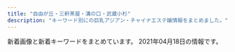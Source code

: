 ```yaml
---
title: "自由が丘・三軒茶屋・溝の口・武蔵小杉"
description: "キーワード別にの巨乳アジアン・チャイナエステ嬢情報をまとめました。"
---
```


新着画像と新着キーワードをまとめています。
2021年04月18日の情報です。

<DmmAffiliateIns />
<KeywordTable
  shops={
    [
    {
        "name": "\u60a0",
        "station": "\u5b66\u82b8\u5927\u5b66\u99c5\u6771\u53e3",
        "keywords": {},
        "url": "http://in-esthe.com/you/",
        "img_links": [
            "http://in-esthe.com/you/images/botton.jpg",
            "http://in-esthe.com/you/images/p-11.jpg",
            "http://in-esthe.com/you/images/p-5.jpg",
            "http://in-esthe.com/you/images/p-8.jpg",
            "http://in-esthe.com/you/images/p-9.jpg",
            "http://cdn.dino-es.com/images/logo/468x60DinoEs.png",
            "http://in-esthe.com/you/images/r-1.jpg",
            "http://in-esthe.com/you/images/p-3.jpg",
            "http://in-esthe.com/you/images/p-0.jpg",
            "http://in-esthe.com/you/images/p-10.jpg",
            "http://in-esthe.com/you/images/p-7.jpg",
            "http://in-esthe.com/you/images/mo.png",
            "http://in-esthe.com/you/images/r-2.jpg",
            "http://in-esthe.com/you/images/p-4.jpg",
            "http://in-esthe.com/you/images/fla.jpg"
        ]
    },
    {
        "url": "http://ms-shinraku.com/",
        "keywords": {
            "C": 2
        },
        "img_links": [
            "http://ms-shinraku.com/pic/head.jpg",
            "http://ms-shinraku.com/img/foot.png",
            "http://ms-shinraku.com/staff/ayumi/01.jpg",
            "http://ms-shinraku.com/i/files/homeimg.jpg",
            "http://ms-shinraku.com/pic/topimg1.jpg",
            "http://ms-shinraku.com/pic/topimg2.jpg",
            "http://ms-shinraku.com/staff/ran/01.jpg",
            "http://ms-shinraku.com/staff/mari/01.jpg",
            "http://ms-shinraku.com/img/ttl_staff.png",
            "http://ms-shinraku.com/staff/yuki/01.jpg",
            "http://ms-shinraku.com/staff/kanako/01.jpg",
            "http://ms-shinraku.com/staff/momoka/01.jpg"
        ],
        "name": "\u5fc3\u697d",
        "station": "\u5b66\u82b8\u5927\u5b66\u99c5\u6771\u53e3"
    },
    {
        "url": "http://www.wqiowaz.site/",
        "img_links": [
            "http://www.wqiowaz.site/uploads/200914/1-200914164443K1.jpg",
            "http://www.wqiowaz.site/uploads/201008/1-20100Q55403531.jpg",
            "http://www.wqiowaz.site/uploads/200630/1-200630094K4325.jpg",
            "http://www.wqiowaz.site/picture/m-top004.jpg",
            "http://www.wqiowaz.site/uploads/201008/1-20100Q5541T55.jpg",
            "http://www.wqiowaz.site/picture/call.png",
            "http://www.wqiowaz.site/uploads/200629/1-200629103104120.jpg",
            "http://www.wqiowaz.site/uploads/201008/1-20100Q5550EL.jpg",
            "http://www.wqiowaz.site/uploads/201008/1-20100Q55522V7.jpg",
            "http://www.wqiowaz.site/uploads/200914/1-20091416442NT.jpg",
            "http://www.wqiowaz.site/uploads/200630/1-200630094H5294.jpg",
            "http://www.wqiowaz.site/picture/foot01.jpg",
            "http://www.wqiowaz.site/picture/m-top003.jpg",
            "http://www.wqiowaz.site/picture/cam-01.jpg",
            "http://www.wqiowaz.site/picture/m-head01.jpg",
            "http://www.wqiowaz.site/uploads/200629/1-200629103142X4.jpg",
            "http://www.wqiowaz.site/uploads/200629/1-200629103204442.jpg"
        ],
        "name": "Sweet",
        "station": "\u7528\u8cc0\u99c5\u6771\u53e3",
        "keywords": {
            "94": 4,
            "D": 3,
            "84": 2,
            "86": 1,
            "F": 4
        }
    },
    {
        "url": "https://ohbay.relaxjp.com/",
        "station": "\u4e8c\u5b50\u7389\u5ddd\u99c5\u6771\u53e3",
        "img_links": [
            "https://ohbay.relaxjp.com/css/staff/staff04.jpg",
            "https://ohbay.relaxjp.com/css/osusume02.jpg",
            "https://ohbay.relaxjp.com/css/top0001.jpg",
            "https://ohbay.relaxjp.com/css/staff/staff01.jpg",
            "https://ohbay.relaxjp.com/css/top03.jpg",
            "https://ohbay.relaxjp.com/css/m-head.jpg",
            "https://ohbay.relaxjp.com/css/top02.jpg",
            "https://ohbay.relaxjp.com/css/foot.jpg",
            "https://ohbay.relaxjp.com/css/staff/staff02.jpg",
            "https://ohbay.relaxjp.com/css/staff/staff03.jpg",
            "https://ohbay.relaxjp.com/images/call.png",
            "https://ohbay.relaxjp.com/css/osusume001.jpg",
            "https://ohbay.relaxjp.com/css/osusume03.jpg"
        ],
        "name": "Oh Baby",
        "keywords": {}
    },
    {
        "img_links": [
            "http://www.miyuki.es-relax.info/images/sp01.jpg",
            "http://www.miyuki.es-relax.info/gals/nana1.jpg",
            "http://www.miyuki.es-relax.info/images/sp03.jpg",
            "http://www.miyuki.es-relax.info/gals/yuki1.jpg",
            "http://www.miyuki.es-relax.info/images/sp02.jpg",
            "http://www.miyuki.es-relax.info/images/kp01.jpg",
            "http://www.miyuki.es-relax.info/images/info4.jpg",
            "http://www.miyuki.es-relax.info/images/info1.jpg",
            "http://www.miyuki.es-relax.info/gals/yuri1.jpg",
            "http://www.miyuki.es-relax.info/images/yoyaku.png",
            "http://www.miyuki.es-relax.info/images/info3.jpg",
            "http://www.miyuki.es-relax.info/images/info2.jpg"
        ],
        "name": "\u30de\u30c3\u30b5\u30fc\u30b8\u306e\u66d9",
        "station": "\u5927\u5ca1\u5c71\u99c5",
        "url": "http://www.miyuki.es-relax.info/",
        "keywords": {}
    },
    {
        "img_links": [
            "http://www.mikaeribijin.esturl.com/files/002.jpg",
            "http://www.mikaeribijin.esturl.com/files/001.jpg",
            "http://www.mikaeribijin.esturl.com/files/002-02.jpg",
            "http://www.mikaeribijin.esturl.com/images/top.png",
            "http://www.mikaeribijin.esturl.com/files/003-02.jpg",
            "http://www.mikaeribijin.esturl.com/files/004.jpg",
            "http://www.mikaeribijin.esturl.com/files/003.jpg",
            "http://www.mikaeribijin.esturl.com/images/shop/shop01.jpg",
            "http://www.mikaeribijin.esturl.com/images/shop/shop02.jpg",
            "http://www.mikaeribijin.esturl.com/images/girl-z1.jpg",
            "http://www.mikaeribijin.esturl.com/images/link_line.png",
            "http://www.mikaeribijin.esturl.com/images/shop/shop04.jpg",
            "http://www.mikaeribijin.esturl.com/images/staff_line.png",
            "http://www.mikaeribijin.esturl.com/images/mobile.png",
            "http://www.mikaeribijin.esturl.com/images/bj3.png",
            "http://www.mikaeribijin.esturl.com/images/information.png",
            "http://www.mikaeribijin.esturl.com/files/004-02.jpg",
            "http://www.mikaeribijin.esturl.com/images/top_sche.png",
            "http://www.mikaeribijin.esturl.com/files/001-02.jpg",
            "http://www.mikaeribijin.esturl.com/images/line.jpg",
            "http://www.mikaeribijin.esturl.com/images/shop/shop03.jpg",
            "http://www.mikaeribijin.esturl.com/images/girl-z2.jpg"
        ],
        "url": "http://www.mikaeribijin.esturl.com/",
        "name": "\u898b\u8fd4\u308a\u7f8e\u4eba",
        "keywords": {
            "D": 3,
            "C": 1,
            "87": 2,
            "88": 2
        },
        "station": "\u90fd\u7acb\u5927\u5b66\u99c5"
    },
    {
        "station": "\u4e8c\u5b50\u7389\u5ddd\u99c5\u897f\u53e3",
        "keywords": {},
        "name": "\u6625\u5c4b",
        "url": "https://haruya.xyz.mn/",
        "img_links": []
    },
    {
        "url": "http://clair.work/",
        "img_links": [
            "http://clair.work/images/icon_ranking_05.png",
            "http://clair.work/staff/kasumi1.jpg",
            "http://clair.work/images/recruit/message_03.png",
            "http://clair.work/images/recruit/sp_mainvisual.jpg",
            "http://clair.work/images/mainvisual_01_s.jpg",
            "http://clair.work/images/icon_ranking_01.png",
            "http://clair.work/images/recruit/nagare_02.jpg",
            "http://clair.work/images/sw_tel.png",
            "http://clair.work/images/sw_home.png",
            "http://clair.work/staff/ayaka1.jpg",
            "http://clair.work/images/mainvisual_01.jpg",
            "http://clair.work/images/head_therapist.jpg",
            "http://clair.work/images/recruit/point_05.png",
            "http://clair.work/images/recruit/nagare_05.png",
            "http://clair.work/images/recruit/req_03.jpg",
            "http://clair.work/staff/mayu1.jpg",
            "http://clair.work/images/head_interior.jpg",
            "http://clair.work/images/recruit/nagare_07.png",
            "http://clair.work/images/recruit/point_07.png",
            "http://clair.work/images/recruit/nagare_03.jpg",
            "http://clair.work/images/recruit/nagare_01.jpg",
            "http://clair.work/images/icon_ranking_03.png",
            "http://clair.work/images/mainvisual_02.jpg",
            "http://clair.work/images/recruit/point_08.png",
            "http://clair.work/images/recruit/point_09.png",
            "http://clair.work/images/icon_new.png",
            "http://clair.work/images/icon_ranking_02.png",
            "http://clair.work/images/trigger.jpg",
            "http://clair.work/staff/humi1.jpg",
            "http://clair.work/images/recruit/nagare_06.png",
            "http://clair.work/images/recruit/point_04.png",
            "http://clair.work/images/icon_ranking_04.png",
            "http://clair.work/images/recruit/point_06.png",
            "http://clair.work/staff/yua1.jpg",
            "http://clair.work/staff/humi2.jpg",
            "http://clair.work/images/recruit/point_03.png",
            "http://clair.work/images/mainvisual_02_s.jpg",
            "http://clair.work/images/no_image.jpg"
        ],
        "name": "Clair \uff5e\u30af\u30ec\u30fc\u30eb\uff5e",
        "keywords": {
            "D": 4,
            "E": 2,
            "C": 4
        },
        "station": "\u5b66\u82b8\u5927\u5b66\u99c5\u897f\u53e3"
    },
    {
        "keywords": {
            "87": 1,
            "C": 2,
            "D": 3,
            "85": 2,
            "86": 2
        },
        "name": "\u30d6\u30ea\u30ea\u30a2\u30f3\u30b9",
        "img_links": [
            "http://www.brilliance.mesthe.com/files/002-03.jpg",
            "http://www.brilliance.mesthe.com/images/zi_staff.png",
            "http://www.brilliance.mesthe.com/images/shop/shop04.jpg",
            "http://www.brilliance.mesthe.com/images/service.png",
            "http://www.brilliance.mesthe.com/files/005-02.jpg",
            "http://www.brilliance.mesthe.com/images/main_bottom.png",
            "http://www.brilliance.mesthe.com/images/new1.png",
            "http://www.brilliance.mesthe.com/files/004-03.jpg",
            "http://www.brilliance.mesthe.com/images/pick.png",
            "http://www.brilliance.mesthe.com/images/tel.png",
            "http://www.brilliance.mesthe.com/files/001-02.jpg",
            "http://www.brilliance.mesthe.com/images/s3.jpg",
            "http://www.brilliance.mesthe.com/files/003-02.jpg",
            "http://www.brilliance.mesthe.com/images/s1.jpg",
            "http://www.brilliance.mesthe.com/files/001.jpg",
            "http://www.brilliance.mesthe.com/files/004-02.jpg",
            "http://www.brilliance.mesthe.com/images/shop/shop03.jpg",
            "http://www.brilliance.mesthe.com/images/zi_massage.png",
            "http://www.brilliance.mesthe.com/files/005.jpg",
            "http://www.brilliance.mesthe.com/images/maga.jpg",
            "http://www.brilliance.mesthe.com/images/shop/shop01.jpg",
            "http://www.brilliance.mesthe.com/images/new3.png",
            "http://www.brilliance.mesthe.com/images/main_top.png",
            "http://www.brilliance.mesthe.com/images/infotiao1.jpg",
            "http://www.brilliance.mesthe.com/images/xian.png",
            "http://www.brilliance.mesthe.com/images/shop/shop02.jpg",
            "http://www.brilliance.mesthe.com/files/005-03.jpg",
            "http://www.brilliance.mesthe.com/files/001-03.jpg",
            "http://www.brilliance.mesthe.com/files/003.jpg",
            "http://www.brilliance.mesthe.com/files/002.jpg",
            "http://www.brilliance.mesthe.com/files/003-03.jpg",
            "http://www.brilliance.mesthe.com/files/002-02.jpg",
            "http://www.brilliance.mesthe.com/images/s2.jpg",
            "http://www.brilliance.mesthe.com/files/004.jpg"
        ],
        "url": "http://www.brilliance.mesthe.com/",
        "station": "\u4e09\u8ed2\u8336\u5c4b\u99c5\u4e16\u7530\u8c37\u901a\u308a\u53e3"
    },
    {
        "name": "Angel\uff5e\u30a8\u30f3\u30b8\u30a7\u30eb",
        "url": "http://koukoku.xyz/angel/",
        "keywords": {
            "90": 3,
            "88": 1,
            "D": 5,
            "86": 1,
            "89": 1,
            "C": 1
        },
        "station": "\u4e8c\u5b50\u7389\u5ddd\u99c5\u897f\u53e3",
        "img_links": [
            "http://koukoku.xyz/angel/css/m-top04.jpg",
            "http://koukoku.xyz/angel/css/m-head.jpg",
            "http://koukoku.xyz/angel/css/staff/staff004.jpg",
            "http://koukoku.xyz/angel/css/staff/staff001.jpg",
            "http://koukoku.xyz/angel/images/call.png",
            "http://koukoku.xyz/angel/css/staff/staff0006.jpg",
            "http://koukoku.xyz/angel/css/staff/staff002.jpg",
            "http://koukoku.xyz/angel/css/staff/staff003.jpg",
            "http://koukoku.xyz/angel/css/cam01.jpg",
            "http://koukoku.xyz/angel/css/staff/staff005.jpg",
            "http://koukoku.xyz/angel/css/osusume02.jpg"
        ]
    },
    {
        "name": "\u9752\u7a7a",
        "station": "\u4e09\u8ed2\u8336\u5c4b\u99c5\u5357\u53e3",
        "url": "http://aosora.work/",
        "img_links": [
            "http://aosora.work/images/6.jpg",
            "http://aosora.work/staff/yu.jpg",
            "http://aosora.work/images/mobile.png",
            "http://aosora.work/img/yu2.jpg",
            "http://aosora.work/img/sora1.jpg",
            "http://aosora.work/images/sys1.jpg",
            "http://aosora.work/img/karen1.jpg",
            "http://aosora.work/images/interior_t.png",
            "http://aosora.work/images/int2.png",
            "http://aosora.work/staff/miya.jpg",
            "http://aosora.work/img/miya1.jpg",
            "http://aosora.work/images/int1.png",
            "http://aosora.work/img/momo1.jpg",
            "http://aosora.work/staff/sora.jpg",
            "http://aosora.work/images/5.jpg",
            "http://aosora.work/img/sora2.jpg",
            "http://aosora.work/images/head.jpg",
            "http://aosora.work/img/momo2.jpg",
            "http://aosora.work/img/hina2.jpg",
            "http://aosora.work/images/1.jpg",
            "http://aosora.work/img/hina1.jpg",
            "http://aosora.work/images/s1.jpg",
            "http://aosora.work/images/news.png",
            "http://aosora.work/staff/hina.jpg",
            "http://aosora.work/staff/momo.jpg",
            "http://aosora.work/images/s1.png",
            "http://aosora.work/images/4.jpg",
            "http://aosora.work/images/sys2.jpg",
            "http://aosora.work/images/3.jpg",
            "http://aosora.work/images/2.jpg",
            "http://aosora.work/images/sys3.png",
            "http://aosora.work/img/yu1.jpg",
            "http://aosora.work/images/staff_t.png",
            "http://aosora.work/images/s2.jpg",
            "http://aosora.work/staff/karen.jpg",
            "http://aosora.work/img/karen2.jpg"
        ],
        "keywords": {}
    },
    {
        "url": "http://ms-rlx.com/",
        "name": "\u697d\u697d\u5c4b",
        "img_links": [
            "http://ms-rlx.com/staff/momo/01mb.jpg",
            "http://ms-rlx.com/img/ttl_mobile.png",
            "http://ms-rlx.com/img/msgbtn.png",
            "http://ms-rlx.com/img/ttl_concept.png",
            "http://ms-rlx.com/staff/ringo/01mb.jpg",
            "http://ms-rlx.com/staff/milk/01.jpg",
            "http://ms-rlx.com/i/files/homeimg.jpg",
            "http://ms-rlx.com/pic/head.png",
            "http://ms-rlx.com/staff/ringo/01.jpg",
            "http://ms-rlx.com/staff/ruri/01.jpg",
            "http://ms-rlx.com/staff/sachan/01mb.jpg",
            "http://ms-rlx.com/staff/sachan/01.jpg",
            "http://ms-rlx.com/img/access/road03.jpg",
            "http://ms-rlx.com/img/ttl_staff.png",
            "http://ms-rlx.com/staff/momo/01.jpg",
            "http://ms-rlx.com/img/access/road01.jpg",
            "http://ms-rlx.com/img/youtube.jpg",
            "http://ms-rlx.com/staff/milk/01mb.jpg",
            "http://ms-rlx.com/img/access/road02.jpg",
            "http://ms-rlx.com/img/ttl_tnew.png",
            "http://ms-rlx.com/staff/ruri/01mb.jpg",
            "http://ms-rlx.com/img/ttl_rec.png",
            "http://ms-rlx.com/img/att.png"
        ],
        "keywords": {
            "C": 14
        },
        "station": "\u81ea\u7531\u304c\u4e18\u99c5\u5357\u53e3"
    },
    {
        "url": "http://kagayaki.jpn.cm/",
        "name": "\u661f\u306e\u8f1d\u304d",
        "img_links": [
            "http://kagayaki.jpn.cm/images/bj3.png",
            "http://kagayaki.jpn.cm/photos/sites/35/2020/10/2020100418535814.jpg",
            "http://kagayaki.jpn.cm/photos/sites/35/2016/09/637893871729784570.jpg",
            "http://kagayaki.jpn.cm/photos/sites/35/2016/08/staff32.jpg",
            "http://kagayaki.jpn.cm/images/girl-z1.jpg",
            "http://kagayaki.jpn.cm/photos/sites/35/2016/11/12.jpg",
            "http://kagayaki.jpn.cm/photos/sites/35/2017/11/2017110107513579.jpg",
            "http://kagayaki.jpn.cm/images/room4.jpg",
            "http://kagayaki.jpn.cm/photos/sites/35/2019/09/2019092518230998.jpg",
            "http://kagayaki.jpn.cm/images/top.jpg",
            "http://kagayaki.jpn.cm/photos/sites/35/2016/08/staff3.jpg",
            "http://kagayaki.jpn.cm/images/staff0.jpg",
            "http://kagayaki.jpn.cm/images/room1.jpg",
            "http://kagayaki.jpn.cm/images/end1.jpg",
            "http://kagayaki.jpn.cm/images/mobile.jpg",
            "http://kagayaki.jpn.cm/images/room6.jpg",
            "http://kagayaki.jpn.cm/photos/sites/35/2016/11/1.jpg",
            "http://kagayaki.jpn.cm/images/girl-z2.jpg",
            "http://kagayaki.jpn.cm/images/mobile2.jpg",
            "http://kagayaki.jpn.cm/images/room5.jpg",
            "http://kagayaki.jpn.cm/images/room3.jpg",
            "http://kagayaki.jpn.cm/images/staff_line.png",
            "http://kagayaki.jpn.cm/photos/sites/35/2016/11/11.jpg",
            "http://kagayaki.jpn.cm/images/room2.jpg"
        ],
        "station": "\u4e09\u8ed2\u8336\u5c4b\u99c5\u5317\u53e3",
        "keywords": {
            "D": 6,
            "E": 1,
            "86": 5,
            "84": 1,
            "C": 17,
            "87": 2
        }
    },
    {
        "name": "\u8d64\u30d0\u30e9",
        "url": "http://chishituyop.xyz/",
        "keywords": {},
        "station": "\u4e8c\u5b50\u7389\u5ddd\u99c5\u897f\u53e3",
        "img_links": [
            "http://chishituyop.xyz/style/images/t4.jpg",
            "http://chishituyop.xyz/uploads/201229/1-201229152000Y5.jpg",
            "http://chishituyop.xyz/style/images/s-bian.png",
            "http://chishituyop.xyz/style/images/t6.jpg",
            "http://chishituyop.xyz/style/images/nav2-sta.png",
            "http://chishituyop.xyz/style/images/sys.jpg",
            "http://chishituyop.xyz/uploads/210413/1-21041312560R29.jpg",
            "http://chishituyop.xyz/uploads/210413/1-210413125542J5.jpg",
            "http://chishituyop.xyz/style/images/nav-sys.jpg",
            "http://chishituyop.xyz/uploads/210413/1-21041312562W23.jpg",
            "http://chishituyop.xyz/style/images/t2.png",
            "http://chishituyop.xyz/style/images/index-miru_06.jpg",
            "http://chishituyop.xyz/style/images/index-miru_03.jpg",
            "http://chishituyop.xyz/style/images/t3.png",
            "http://chishituyop.xyz/style/images/index-miru_18.jpg"
        ]
    },
    {
        "keywords": {},
        "name": "\u5922\u898b\u5802",
        "img_links": [
            "http://esthegt.xyz/ymd/images/button-3.png",
            "http://esthegt.xyz/ymd/girl/9.jpg",
            "http://esthegt.xyz/ymd/images/call.png",
            "http://esthegt.xyz/ymd/images/button-1.png",
            "http://esthegt.xyz/ymd/girl/8.jpg",
            "http://esthegt.xyz/ymd/girl/10.jpg",
            "http://esthegt.xyz/ymd/girl/7.jpg",
            "http://esthegt.xyz/ymd/images/button-5.png",
            "http://esthegt.xyz/ymd/girl/6.jpg",
            "http://esthegt.xyz/ymd/images/button-6.png",
            "http://esthegt.xyz/ymd/images/tt.png",
            "http://esthegt.xyz/ymd/images/button-2.png",
            "http://esthegt.xyz/ymd/images/button-4.png"
        ],
        "url": "http://esthegt.xyz/ymd/",
        "station": "\u99d2\u6ca2\u5927\u5b66\u99c5\u99d2\u6ca2\u516c\u5712\u53e3"
    },
    {
        "station": "\u81ea\u7531\u304c\u4e18\u99c5\u5317\u53e3",
        "name": "\u305f\u3093\u307d\u307d",
        "url": "http://annex-jp.info/",
        "img_links": [
            "http://annex-jp.info/images/mayumi.jpg",
            "http://www.annex-jp.info/i/img/mari.jpg",
            "http://annex-jp.info/images/sayuri.jpg",
            "http://annex-jp.info/images/riri.jpg",
            "http://annex-jp.info/images/nana.jpg",
            "http://annex-jp.info/images/yoho.jpg",
            "http://annex-jp.info/images/kp-info.jpg",
            "http://www.annex-jp.info/i/img/mayumi.jpg",
            "http://www.annex-jp.info/i/img/nana.jpg",
            "http://www.annex-jp.info/i/img/riri.jpg",
            "http://www.annex-jp.info/i/img/sayuri.jpg",
            "http://annex-jp.info/images/info.png",
            "http://www.annex-jp.info/i/img/yoho.jpg",
            "http://annex-jp.info/images/mari.jpg"
        ],
        "keywords": {}
    },
    {
        "keywords": {
            "D": 40,
            "87": 16,
            "86": 8,
            "88": 8,
            "85": 8,
            "91": 8,
            "E": 8
        },
        "img_links": [
            "http://www.esthe.esraku.com/images/m3.jpg",
            "http://www.esthe.esraku.com/images/s_top_therapist.png",
            "http://www.esthe.esraku.com/images/slider-img002.jpg",
            "http://www.esthe.esraku.com/files/002.jpg",
            "http://www.esthe.esraku.com/files/006.jpg",
            "http://www.esthe.esraku.com/images/s_message.png",
            "http://www.esthe.esraku.com/images/slider-img001.jpg",
            "http://www.esthe.esraku.com/images/m1.jpg",
            "http://www.esthe.esraku.com/images/s_pickup.png",
            "http://www.esthe.esraku.com/files/005.jpg",
            "http://www.esthe.esraku.com/files/004.jpg",
            "http://www.esthe.esraku.com/images/m6.jpg",
            "http://www.esthe.esraku.com/images/s_news.png",
            "http://www.esthe.esraku.com/files/001.jpg",
            "http://www.esthe.esraku.com/images/m2.jpg",
            "http://www.esthe.esraku.com/files/003.jpg",
            "http://www.esthe.esraku.com/images/m4.jpg"
        ],
        "url": "http://www.esthe.esraku.com/",
        "name": "\u53f0\u6e7e\u30a8\u30b9\u30c6",
        "station": "\u4e09\u8ed2\u8336\u5c4b\u99c5\u5357\u53e3"
    },
    {
        "keywords": {},
        "img_links": [
            "http://www.es-flower.link/images/1.jpg",
            "http://www.es-flower.link/img/nene1.jpg",
            "http://www.es-flower.link/sp/images/3.jpg",
            "http://www.es-flower.link/sp/images/sys2.jpg",
            "http://www.es-flower.link/sp/images/4.jpg",
            "http://www.es-flower.link/images/4.jpg",
            "http://www.es-flower.link/img/yuyu1.jpg",
            "http://www.es-flower.link/sp/images/head.png",
            "http://www.es-flower.link/images/rec2.jpg",
            "http://www.es-flower.link/sp/img/yuyu1.jpg",
            "http://www.es-flower.link/sp/img/yume1.jpg",
            "http://www.es-flower.link/img/huyumi1.jpg",
            "http://www.es-flower.link/img/arisa1.jpg",
            "http://www.es-flower.link/sp/menu/interior.jpg",
            "http://www.es-flower.link/sp/images/sys1.jpg",
            "http://www.es-flower.link/images/3.jpg",
            "http://www.es-flower.link/images/info.jpg",
            "http://www.es-flower.link/sp/images/1.jpg",
            "http://www.es-flower.link/images/int2.png",
            "http://www.es-flower.link/sp/img/arisa1.jpg",
            "http://www.es-flower.link/sp/menu/top.jpg",
            "http://www.es-flower.link/sp/images/2.jpg",
            "http://www.es-flower.link/images/2.jpg",
            "http://www.es-flower.link/sp/images/footer.jpg",
            "http://www.es-flower.link/sp/img/koyuki1.jpg",
            "http://www.es-flower.link/sp/images/rec1.jpg",
            "http://www.es-flower.link/sp/images/int1.jpg",
            "http://www.es-flower.link/sp/images/sys3.jpg",
            "http://www.es-flower.link/images/rec1.png",
            "http://www.es-flower.link/images/sys.png",
            "http://www.es-flower.link/images/mobile.jpg",
            "http://www.es-flower.link/images/sm.jpg",
            "http://www.es-flower.link/sp/images/time.jpg",
            "http://www.es-flower.link/sp/images/pc.jpg",
            "http://www.es-flower.link/sp/images/5.jpg",
            "http://www.es-flower.link/images/interior_t.jpg",
            "http://www.es-flower.link/sp/images/rec3.jpg",
            "http://www.es-flower.link/img/mizuki1.jpg",
            "http://www.es-flower.link/sp/images/sisu.jpg",
            "http://www.es-flower.link/images/int1.png",
            "http://www.es-flower.link/images/7.jpg",
            "http://www.es-flower.link/sp/images/sisu_t.jpg",
            "http://www.es-flower.link/sp/images/rec2.jpg",
            "http://www.es-flower.link/images/ta.jpg",
            "http://www.es-flower.link/sp/images/top.jpg",
            "http://www.es-flower.link/sp/images/staff_t.jpg",
            "http://www.es-flower.link/img/yume1.jpg",
            "http://www.es-flower.link/sp/images/7.jpg",
            "http://www.es-flower.link/sp/images/interior_t.jpg",
            "http://www.es-flower.link/sp/images/tel.jpg",
            "http://www.es-flower.link/images/head.jpg",
            "http://www.es-flower.link/sp/images/6.jpg",
            "http://www.es-flower.link/sp/img/huyumi1.jpg",
            "http://www.es-flower.link/sp/images/ac1.jpg",
            "http://www.es-flower.link/images/6.jpg",
            "http://www.es-flower.link/sp/images/news.jpg",
            "http://www.es-flower.link/sp/img/nene1.jpg",
            "http://www.es-flower.link/sp/images/newsb.png",
            "http://www.es-flower.link/sp/img/mizuki1.jpg",
            "http://www.es-flower.link/img/koyuki1.jpg",
            "http://www.es-flower.link/sp/menu/staff.jpg",
            "http://www.es-flower.link/sp/images/int2.jpg",
            "http://www.es-flower.link/images/5.jpg",
            "http://www.es-flower.link/images/staff_t.jpg",
            "http://www.es-flower.link/images/news.jpg"
        ],
        "station": "\u81ea\u7531\u304c\u4e18\u99c5\u5317\u53e3",
        "url": "http://www.es-flower.link/",
        "name": "\u6625\u306e\u604b"
    },
    {
        "keywords": {
            "C": 3,
            "86": 12,
            "84": 6,
            "D": 18,
            "\u30bb\u30af\u30b7\u30fc": 1,
            "88": 3,
            "85": 9
        },
        "name": "JoJo",
        "url": "http://www.jojo.mensnv.com/",
        "img_links": [
            "http://www.jojo.mensnv.com/files/013.jpg",
            "http://www.jojo.mensnv.com/files/006-02.jpg",
            "http://www.jojo.mensnv.com/files/006-03.jpg",
            "http://www.jojo.mensnv.com/files/011-03.jpg",
            "http://www.jojo.mensnv.com/files/001.jpg",
            "http://www.jojo.mensnv.com/files/011-02.jpg",
            "http://www.jojo.mensnv.com/files/004.jpg",
            "http://www.jojo.mensnv.com/files/002-03.jpg",
            "http://www.jojo.mensnv.com/files/012-03.jpg",
            "http://www.jojo.mensnv.com/files/007.jpg",
            "http://www.jojo.mensnv.com/images/slider/03.jpg",
            "http://www.jojo.mensnv.com/files/004-03.jpg",
            "http://www.jojo.mensnv.com/files/005-02.jpg",
            "http://www.jojo.mensnv.com/images/slider/01.jpg",
            "http://www.jojo.mensnv.com/images/showCover.png",
            "http://www.jojo.mensnv.com/files/002-02.jpg",
            "http://www.jojo.mensnv.com/files/014.jpg",
            "http://www.jojo.mensnv.com/files/010-02.jpg",
            "http://www.jojo.mensnv.com/images/backlistbtn.png",
            "http://www.jojo.mensnv.com/files/009-03.jpg",
            "http://www.jojo.mensnv.com/files/001-02.jpg",
            "http://www.jojo.mensnv.com/images/mobile.jpg",
            "http://www.jojo.mensnv.com/files/009-02.jpg",
            "http://www.jojo.mensnv.com/files/013-02.jpg",
            "http://www.jojo.mensnv.com/files/003-02.jpg",
            "http://www.jojo.mensnv.com/files/001-03.jpg",
            "http://www.jojo.mensnv.com/images/tel.png",
            "http://www.jojo.mensnv.com/files/003-03.jpg",
            "http://www.jojo.mensnv.com/files/005-03.jpg",
            "http://www.jojo.mensnv.com/files/007-02.jpg",
            "http://www.jojo.mensnv.com/files/005.jpg",
            "http://www.jojo.mensnv.com/files/009.jpg",
            "http://www.jojo.mensnv.com/files/013-03.jpg",
            "http://www.jojo.mensnv.com/files/012-02.jpg",
            "http://www.jojo.mensnv.com/images/coverGirlParts.png",
            "http://www.jojo.mensnv.com/files/014-03.jpg",
            "http://www.jojo.mensnv.com/images/slider/02.jpg",
            "http://www.jojo.mensnv.com/files/002.jpg",
            "http://www.jojo.mensnv.com/files/010.jpg",
            "http://www.jojo.mensnv.com/files/006.jpg",
            "http://www.jojo.mensnv.com/files/011.jpg",
            "http://www.jojo.mensnv.com/files/010-03.jpg",
            "http://www.jojo.mensnv.com/files/004-02.jpg",
            "http://www.jojo.mensnv.com/files/003.jpg",
            "http://www.jojo.mensnv.com/files/014-02.jpg",
            "http://www.jojo.mensnv.com/files/007-03.jpg",
            "http://www.jojo.mensnv.com/files/012.jpg"
        ],
        "station": "\u4e09\u8ed2\u8336\u5c4b\u99c5\u5357\u53e3"
    },
    {
        "station": "\u4e09\u8ed2\u8336\u5c4b\u99c5\u5317\u53e3B",
        "img_links": [
            "http://www.hanamizuki.esturl.com/img/ttl_news.png",
            "http://www.hanamizuki.esturl.com/files/002-02.jpg",
            "http://www.hanamizuki.esturl.com/img/btn_side_mobile.jpg",
            "http://www.hanamizuki.esturl.com/img/pickup.jpg",
            "http://www.hanamizuki.esturl.com/img/goback.jpg",
            "http://www.hanamizuki.esturl.com/files/004.jpg",
            "http://www.hanamizuki.esturl.com/files/002.jpg",
            "http://www.hanamizuki.esturl.com/img/tel.png",
            "http://www.hanamizuki.esturl.com/files/005.jpg",
            "http://www.hanamizuki.esturl.com/files/001.jpg",
            "http://www.hanamizuki.esturl.com/img/ttl_info.png",
            "http://www.hanamizuki.esturl.com/files/003.jpg",
            "http://www.hanamizuki.esturl.com/files/006.jpg",
            "http://www.hanamizuki.esturl.com/files/006-02.jpg",
            "http://www.hanamizuki.esturl.com/files/005-02.jpg",
            "http://www.hanamizuki.esturl.com/files/003-02.jpg",
            "http://www.hanamizuki.esturl.com/files/001-02.jpg",
            "http://www.hanamizuki.esturl.com/files/004-02.jpg",
            "http://www.hanamizuki.esturl.com/img/btn_blog.png"
        ],
        "url": "http://www.hanamizuki.esturl.com/",
        "name": "\u82b1\u6c34\u6728",
        "keywords": {
            "86": 2,
            "88": 2,
            "C": 20,
            "87": 6,
            "D": 6,
            "85": 2
        }
    },
    {
        "station": "\u81ea\u7531\u304c\u4e18\u99c5\u5317\u53e3",
        "name": "\u30d6\u30eb\u30fc\u30d9\u30ea\u30fc",
        "url": "http://b-berry.work/",
        "keywords": {},
        "img_links": [
            "http://b-berry.work/images/ac2.jpg",
            "http://b-berry.work/images/rec1.jpg",
            "http://b-berry.work/images/ac1.jpg",
            "http://b-berry.work/staff/mona.jpg",
            "http://b-berry.work/images/tg.jpg",
            "http://b-berry.work/images/int2.jpg",
            "http://b-berry.work/images/interior_t.jpg",
            "http://b-berry.work/images/staff_t.jpg",
            "http://b-berry.work/img/maya1.jpg",
            "http://b-berry.work/images/head.jpg",
            "http://b-berry.work/img/mona1.jpg",
            "http://b-berry.work/images/2.jpg",
            "http://b-berry.work/images/3.jpg",
            "http://b-berry.work/images/int1.jpg",
            "http://b-berry.work/img/yuri1.jpg",
            "http://b-berry.work/images/news.jpg",
            "http://b-berry.work/staff/maya.jpg",
            "http://b-berry.work/staff/yuri.jpg",
            "http://b-berry.work/images/rec2.jpg",
            "http://b-berry.work/images/s1.png",
            "http://b-berry.work/images/1.jpg",
            "http://b-berry.work/images/sys.jpg"
        ]
    }
]
}
/>
<DmmAffiliateScript />

